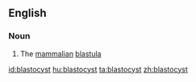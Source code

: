 ==English==

===Noun===
{{wikipedia}}
{{en-noun}}

#{{biology}} The [[mammalian]] [[blastula]]

[[id:blastocyst]]
[[hu:blastocyst]]
[[ta:blastocyst]]
[[zh:blastocyst]]